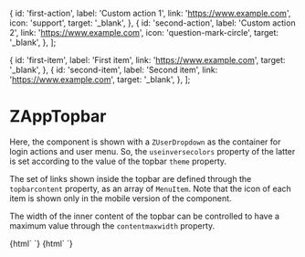 
  {
    id: 'first-action',
    label: 'Custom action 1',
    link: 'https://www.example.com',
    icon: 'support',
    target: '_blank',
  },
  {
    id: 'second-action',
    label: 'Custom action 2',
    link: 'https://www.example.com',
    icon: 'question-mark-circle',
    target: '_blank',
  },
];

  {
    id: 'first-item',
    label: 'First item',
    link: 'https://www.example.com',
    target: '_blank',
  },
  {
    id: 'second-item',
    label: 'Second item',
    link: 'https://www.example.com',
    target: '_blank',
  },
];


<Meta title="Navigation/ZAppTopbar" component="z-app-topbar" />

# ZAppTopbar

Here, the component is shown with a `ZUserDropdown` as the container for login actions and user menu.
So, the `useinversecolors` property of the latter is set according to the value of the topbar `theme` property.

The set of links shown inside the topbar are defined through the `topbarcontent` property, as an array of `MenuItem`.
Note that the icon of each item is shown only in the mobile version of the component.

The width of the inner content of the topbar can be controlled to have a maximum value through the `contentmaxwidth` property.

<Preview>
  <Story name="ZAppTopbar with user dropdown, user not logged">
    {html`
      <z-app-topbar
        theme=${setTheme()}
        contentmaxwidth=${number('Content max width', null)}
        showappswitcher=${boolean('Show app switcher', true)}
        topbarcontent=${JSON.stringify(object('Topbar actions', topbarContent))}
        logolink="https://www.example.com"
      >
        <z-user-dropdown
          slot="login"
          useinversecolors=${theme === 'light'}
          logged=${false}
        />
      </z-app-topbar>
    `}
  </Story>
  <Story name="ZAppTopbar with user dropdown, user logged">
    {html`
      <z-app-topbar
        theme=${setTheme()}
        contentmaxwidth=${number('Content max width', null)}
        showappswitcher=${boolean('Show app switcher', true)}
        topbarcontent=${JSON.stringify(object('Topbar actions', topbarContent))}
        logolink="https://www.example.com"
      >
        <z-user-dropdown
          slot="login"
          useinversecolors=${theme === 'light'}
          logged=${true}
          userfullname=${text('User full name', 'Nome Cognome')}
          useremail=${text('User email', 'mail@example.com')}
          menucontent=${JSON.stringify(object('User dropdown actions', menuContent))}
        />
      </z-app-topbar>
    `}
  </Story>
</Preview>

<Props of="z-app-topbar" />
